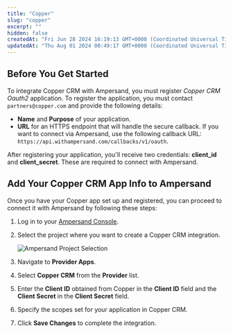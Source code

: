 ```yaml
---
title: "Copper"
slug: "copper"
excerpt: ""
hidden: false
createdAt: "Fri Jun 28 2024 16:19:13 GMT+0000 (Coordinated Universal Time)"
updatedAt: "Thu Aug 01 2024 00:49:17 GMT+0000 (Coordinated Universal Time)"
---
```

## Before You Get Started

To integrate Copper CRM with Ampersand, you must register _Copper CRM Oauth2_ application. To register the application, you must contact `partners@copper.com` and provide the following details:

- **Name** and **Purpose** of your application.
- **URL** for an HTTPS endpoint that will handle the secure callback. If you want to connect via Ampersand, use the following callback URL: `https://api.withampersand.com/callbacks/v1/oauth`.

After registering your application, you'll receive two credentials: **client_id** and **client_secret**. These are required to connect with Ampersand.

## Add Your Copper CRM App Info to Ampersand

Once you have your Copper app set up and registered, you can proceed to connect it with Ampersand by following these steps:

1. Log in to your [Ampersand Console](https://console.withampersand.com).

2. Select the project where you want to create a Copper CRM integration.

   ![Ampersand Project Selection](https://files.readme.io/dd47b7a-Ampersand.png)

3. Navigate to **Provider Apps**.

4. Select **Copper CRM** from the **Provider** list.

5. Enter the **Client ID** obtained from Copper in the **Client ID** field and the **Client Secret** in the **Client Secret** field.

6. Specify the scopes set for your application in Copper CRM.

   

7. Click **Save Changes** to complete the integration.
